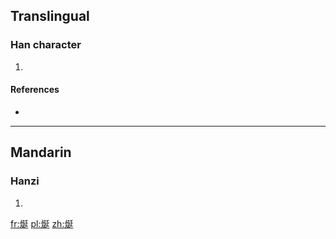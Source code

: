 ==Translingual==

===Han character===
{{Han char|rn=86|rad=火|as=07|sn=11|four=9284<sub>1</sub>|canj=火弓大一 (FNKM)}}

# {{defn|Han|sort=火07}}

====References====
* {{Han ref|kx=0671.300|dkj=19055|hdz=32200.050|uh=70FB|ud=28923|bh=DA5B|bd=55899}}

----

==Mandarin==

===Hanzi===
{{cmn-hanzi|pin=[[shān]] ([[shan1]])|wg=shan<sup>1</sup>}}

# {{defn|lang=cmn|sort=火07}}

[[fr:烻]]
[[pl:烻]]
[[zh:烻]]
